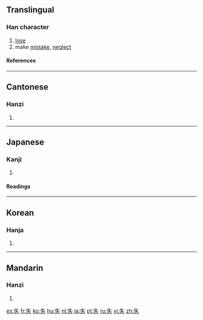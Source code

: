 ==Translingual==
===Han character===
{{Han char|rn=37|rad=大|as=02|sn=5|four=2503<sub>0</sub>|canj=竹手人 (HQO)}}
# [[lose]]
# make [[mistake]], [[neglect]]
====References====
{{Han ref|kx=0249.090|dkj=05844|dj=0508.070|hdz=10525.010|uh=5931|ud=22833|bh=A5A2|bd=42402}}
----
==Cantonese==
===Hanzi===
{{yue-hanzi|jyut=|y=sat1}}
# {{defn|Cantonese}}
----
==Japanese==
===Kanji===
{{ja-kanji|grade=4|rs=大02}}
# {{defn|Japanese}} 
====Readings====
{{ja-readings|on=[[しつ]] (shitsu), [[いつ]] (itsu)|kun=[[うしなう]] (ushinau)}}
----
==Korean==
===Hanja===
{{ko-hanja|hangeul=실|rv=sil|mr=sil}}
# {{defn|Korean}}
----
==Mandarin==
===Hanzi===
{{cmn-hanzi|pin=[[shī]] ([[shi1]])|wg=shih<sup>1</sup>}}
# {{defn|Mandarin}}

[[es:失]]
[[fr:失]]
[[ko:失]]
[[hu:失]]
[[nl:失]]
[[ja:失]]
[[pt:失]]
[[ru:失]]
[[vi:失]]
[[zh:失]]